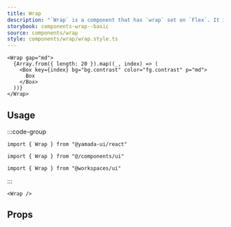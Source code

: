 ```yaml
---
title: Wrap
description: "`Wrap` is a component that has `wrap` set on `Flex`. It inherits convenient style shorthand from `Flex`."
storybook: components-wrap--basic
source: components/wrap
style: components/wrap/wrap.style.ts
---
```


```tsx preview
<Wrap gap="md">
  {Array.from({ length: 20 }).map((_, index) => (
    <Box key={index} bg="bg.contrast" color="fg.contrast" p="md">
      Box
    </Box>
  ))}
</Wrap>
```

## Usage

:::code-group

```tsx [package]
import { Wrap } from "@yamada-ui/react"
```

```tsx [alias]
import { Wrap } from "@/components/ui"
```

```tsx [monorepo]
import { Wrap } from "@workspaces/ui"
```

:::

```tsx
<Wrap />
```

## Props

<PropsTable name="wrap" />
